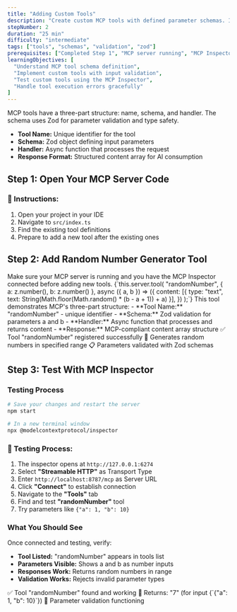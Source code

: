 ```yaml
---
title: "Adding Custom Tools"
description: "Create custom MCP tools with defined parameter schemas. Implement a random number generator tool."
stepNumber: 2
duration: "25 min"
difficulty: "intermediate"
tags: ["tools", "schemas", "validation", "zod"]
prerequisites: ["Completed Step 1", "MCP server running", "MCP Inspector connected"]
learningObjectives: [
  "Understand MCP tool schema definition",
  "Implement custom tools with input validation",
  "Test custom tools using the MCP Inspector",
  "Handle tool execution errors gracefully"
]
---
```




<Callout type="tool" title="Understanding MCP Tool schema">
MCP tools have a three-part structure: name, schema, and handler. The schema uses Zod for parameter validation and type safety.

- **Tool Name:** Unique identifier for the tool
- **Schema:** Zod object defining input parameters
- **Handler:** Async function that processes the request
- **Response Format:** Structured content array for AI consumption
</Callout>

## Step 1: Open Your MCP Server Code

<StepObjective 
  what="A custom MCP tool with parameter validation using Zod schemas."
  why="Custom tools extend AI capabilities with structured, validated functions that can be called reliably."
/>

### 📝 Instructions:
1. Open your project in your IDE
2. Navigate to `src/index.ts`
3. Find the existing tool definitions
4. Prepare to add a new tool after the existing ones

## Step 2: Add Random Number Generator Tool

<StepObjective 
  what="A random number generator tool that demonstrates MCP's three-part architecture with Zod validation."
  why="This tool showcases parameter validation, async handlers, and proper MCP response formatting."
/>

<Callout type="important" title="Before You Code">
Make sure your MCP server is running and you have the MCP Inspector connected before adding new tools.
</Callout>

<CodeBlock language="typescript" filename="src/index.ts">
{`this.server.tool(
    "randomNumber",
    { a: z.number(), b: z.number() },
    async ({ a, b }) => ({
        content: [{
            type: "text",
            text: String(Math.floor(Math.random() * (b - a + 1)) + a)
        }],
    })
);`}
</CodeBlock>

<Callout type="tool" title="Understanding the Code">
This tool demonstrates MCP's three-part structure:
- **Tool Name:** "randomNumber" - unique identifier
- **Schema:** Zod validation for parameters a and b
- **Handler:** Async function that processes and returns content
- **Response:** MCP-compliant content array structure
</Callout>

<CodeBlock language="bash" title="Expected Result">
✅ Tool "randomNumber" registered successfully
🎲 Generates random numbers in specified range
📋 Parameters validated with Zod schemas
</CodeBlock>

## Step 3: Test With MCP Inspector

<StepObjective 
  what="A complete testing workflow to verify your new tool works correctly with the MCP Inspector."
  why="Testing ensures your tools function properly before AI assistants try to use them in production."
/>

### Testing Process

```bash
# Save your changes and restart the server
npm start

# In a new terminal window
npx @modelcontextprotocol/inspector
```

### 🧪 Testing Process:
1. The inspector opens at `http://127.0.0.1:6274`
2. Select **"Streamable HTTP"** as Transport Type
3. Enter `http://localhost:8787/mcp` as Server URL
4. Click **"Connect"** to establish connection
5. Navigate to the **"Tools"** tab
6. Find and test **"randomNumber"** tool
7. Try parameters like `{"a": 1, "b": 10}`

### What You Should See
Once connected and testing, verify:
- **Tool Listed:** "randomNumber" appears in tools list
- **Parameters Visible:** Shows a and b as number inputs
- **Responses Work:** Returns random numbers in range
- **Validation Works:** Rejects invalid parameter types

<CodeBlock language="text" title="Successful Test">
✅ Tool "randomNumber" found and working 
🎲 Returns: "7" (for input {`{"a": 1, "b": 10}`}) 
🔧 Parameter validation functioning
</CodeBlock>
